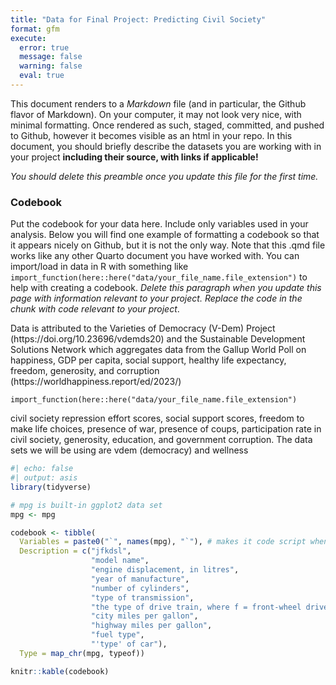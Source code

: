 ```yaml
---
title: "Data for Final Project: Predicting Civil Society"
format: gfm
execute: 
  error: true
  message: false
  warning: false
  eval: true
---
```


This document renders to a *Markdown* file (and in particular, the Github flavor
of Markdown). On your computer, it may not look very nice, with minimal 
formatting. Once rendered as such, staged, committed, and pushed to Github, 
however it becomes visible as an html in your repo. In this document, you should
briefly describe the datasets you are working with in your project
**including their source, with links if applicable!**

*You should delete this preamble once you update this file for the first time.*

### Codebook

Put the codebook for your data here. Include only variables used in your
analysis. Below you will find one example of formatting a codebook
so that it appears nicely on Github, but it is not the only way.
Note that this .qmd file works like any other Quarto document you have worked with.
You can import/load in data in R with something like `import_function(here::here("data/your_file_name.file_extension")`
to help with creating a codebook. *Delete this paragraph when you update this 
page with information relevant to your project. Replace the code in the chunk 
with code relevant to your project*.

Data is attributed to the Varieties of Democracy (V-Dem) Project (https://doi.org/10.23696/vdemds20) and the Sustainable Development Solutions Network which aggregates data from the Gallup World Poll on happiness, GDP per capita, social support, healthy life expectancy, freedom, generosity, and corruption (https://worldhappiness.report/ed/2023/)

`import_function(here::here("data/your_file_name.file_extension")`

civil society repression effort scores, social support
scores, freedom to make life choices, presence of war, presence of coups, participation rate
in civil society, generosity, education, and government corruption. The data sets we will be
using are vdem (democracy) and wellness

```r
#| echo: false
#| output: asis
library(tidyverse)

# mpg is built-in ggplot2 data set
mpg <- mpg

codebook <- tibble(
  Variables = paste0("`", names(mpg), "`"), # makes it code script when rendered
  Description = c("jfkdsl",
                  "model name",
                  "engine displacement, in litres",
                  "year of manufacture",
                  "number of cylinders",
                  "type of transmission",
                  "the type of drive train, where f = front-wheel drive, 4 = 4wd",
                  "city miles per gallon",
                  "highway miles per gallon",
                  "fuel type",
                  "'type' of car"),
  Type = map_chr(mpg, typeof))

knitr::kable(codebook)
```